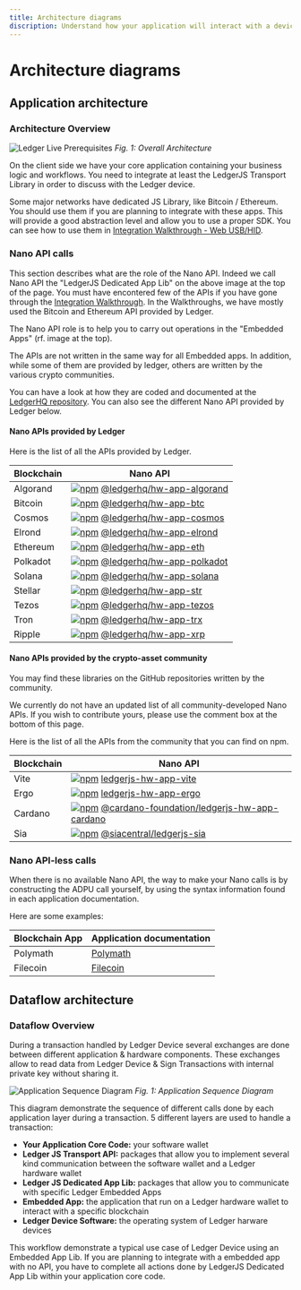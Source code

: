 ```yaml
---
title: Architecture diagrams
discription: Understand how your application will interact with a device app.
---
```


# Architecture diagrams

## Application architecture

### Architecture Overview  

![Ledger Live Prerequisites](/connectivity/application-architecture.png)
*Fig. 1: Overall Architecture*

On the client side we have your core application containing your business logic and workflows.
You need to integrate at least the LedgerJS Transport Library in order to discuss with the Ledger device.

Some major networks have dedicated JS Library, like Bitcoin / Ethereum. You should use them if you are planning to integrate with these apps. This will provide a good abstraction level and allow you to use a proper SDK.
You can see how to use them in [Integration Walkthrough - Web USB/HID](../integration-walkthrough/web-application/web-hid-usb/).


### Nano API calls

This section describes what are the role of the Nano API.
Indeed we call Nano API the "LedgerJS Dedicated App Lib" on the above image at the top of the page.
You must have encontered few of the APIs if you have gone through the [Integration Walkthrough](../integration-walkthrough/).
In the Walkthroughs, we have mostly used the Bitcoin and Ethereum API provided by Ledger.

The Nano API role is to help you to carry out operations in the "Embedded Apps" (rf. image at the top).

The APIs are not written in the same way for all Embedded apps. In addition, while some of them are provided by ledger, others are written by the various crypto communities.

You can have a look at how they are coded and documented at the [LedgerHQ repository](https://github.com/LedgerHQ/ledger-live/tree/develop/libs/ledgerjs).
You can also see the different Nano API provided by Ledger below.

#### Nano APIs provided by Ledger

Here is the list of all the APIs provided by Ledger.

| Blockchain | Nano API |
|-------------|--------------|
|Algorand | [![npm](https://img.shields.io/npm/v/@ledgerhq/hw-app-algorand.svg)](https://www.npmjs.com/package/@ledgerhq/hw-app-algorand) [@ledgerhq/hw-app-algorand](https://github.com/LedgerHQ/ledger-live/tree/develop/libs/ledgerjs/packages/hw-app-algorand)   |
|Bitcoin | [![npm](https://img.shields.io/npm/v/@ledgerhq/hw-app-btc.svg)](https://www.npmjs.com/package/@ledgerhq/hw-app-btc) [@ledgerhq/hw-app-btc](https://github.com/LedgerHQ/ledger-live/tree/develop/libs/ledgerjs/packages/hw-app-btc)   |
|Cosmos | [![npm](https://img.shields.io/npm/v/@ledgerhq/hw-app-cosmos.svg)](https://www.npmjs.com/package/@ledgerhq/hw-app-cosmos) [@ledgerhq/hw-app-cosmos](https://github.com/LedgerHQ/ledger-live/tree/develop/libs/ledgerjs/packages/hw-app-cosmos)   |
|Elrond | [![npm](https://img.shields.io/npm/v/@ledgerhq/hw-app-elrond.svg)](https://www.npmjs.com/package/@ledgerhq/hw-app-elrond) [@ledgerhq/hw-app-elrond](https://github.com/LedgerHQ/ledger-live/tree/develop/libs/ledger-live-common/src/families/elrond/hw-app-elrond)   |
|Ethereum | [![npm](https://img.shields.io/npm/v/@ledgerhq/hw-app-eth.svg)](https://www.npmjs.com/package/@ledgerhq/hw-app-eth) [@ledgerhq/hw-app-eth](https://github.com/LedgerHQ/ledger-live/tree/develop/libs/ledgerjs/packages/hw-app-eth)   |
|Polkadot | [![npm](https://img.shields.io/npm/v/@ledgerhq/hw-app-polkadot.svg)](https://www.npmjs.com/package/@ledgerhq/hw-app-polkadot) [@ledgerhq/hw-app-polkadot](https://github.com/LedgerHQ/ledger-live/tree/develop/libs/ledgerjs/packages/hw-app-polkadot)   |
|Solana | [![npm](https://img.shields.io/npm/v/@ledgerhq/hw-app-solana.svg)](https://www.npmjs.com/package/@ledgerhq/hw-app-solana) [@ledgerhq/hw-app-solana](https://github.com/LedgerHQ/ledger-live/tree/develop/libs/ledgerjs/packages/hw-app-solana)   |
|Stellar | [![npm](https://img.shields.io/npm/v/@ledgerhq/hw-app-str.svg)](https://www.npmjs.com/package/@ledgerhq/hw-app-str) [@ledgerhq/hw-app-str](https://github.com/LedgerHQ/ledger-live/tree/develop/libs/ledgerjs/packages/hw-app-str)   |
|Tezos | [![npm](https://img.shields.io/npm/v/@ledgerhq/hw-app-tezos.svg)](https://www.npmjs.com/package/@ledgerhq/hw-app-tezos) [@ledgerhq/hw-app-tezos](https://github.com/LedgerHQ/ledger-live/tree/develop/libs/ledgerjs/packages/hw-app-tezos)   |
|Tron | [![npm](https://img.shields.io/npm/v/@ledgerhq/hw-app-trx.svg)](https://www.npmjs.com/package/@ledgerhq/hw-app-trx) [@ledgerhq/hw-app-trx](https://github.com/LedgerHQ/ledger-live/tree/develop/libs/ledgerjs/packages/hw-app-trx)   |
|Ripple | [![npm](https://img.shields.io/npm/v/@ledgerhq/hw-app-xrp.svg)](https://www.npmjs.com/package/@ledgerhq/hw-app-xrp) [@ledgerhq/hw-app-xrp](https://github.com/LedgerHQ/ledger-live/tree/develop/libs/ledgerjs/packages/hw-app-xrp)   |


#### Nano APIs provided by the crypto-asset community

You may find these libraries on the GitHub repositories written by the community.

We currently do not have an updated list of all community-developed Nano APIs. If you wish to contribute yours, please use the comment box at the bottom of this page.

Here is the list of all the APIs from the community that you can find on npm.

| Blockchain | Nano API |
|-------------|--------------|
|Vite | [![npm](https://img.shields.io/npm/v/@vite/ledgerjs-hw-app-vite.svg)](https://www.npmjs.com/package/@vite/ledgerjs-hw-app-vite) [ledgerjs-hw-app-vite](https://github.com/vitelabs/ledgerjs-hw-app-vite)   |
|Ergo | [![npm](https://img.shields.io/npm/v/ledgerjs-hw-app-ergo.svg)](https://www.npmjs.com/package/ledgerjs-hw-app-ergo) [ledgerjs-hw-app-ergo](https://github.com/tesseract-one/ledger-app-ergo)   |
|Cardano | [![npm](https://img.shields.io/npm/v/@cardano-foundation/ledgerjs-hw-app-cardano.svg)](https://www.npmjs.com/package/@cardano-foundation/ledgerjs-hw-app-cardano) [@cardano-foundation/ledgerjs-hw-app-cardano](https://github.com/cardano-foundation/ledger-app-cardano)   |
|Sia | [![npm](https://img.shields.io/npm/v/@siacentral/ledgerjs-sia.svg)](https://www.npmjs.com/package/@siacentral/ledgerjs-sia) [@siacentral/ledgerjs-sia](https://github.com/siacentral/ledgerjs-sia)   |

### Nano API-less calls

When there is no available Nano API, the way to make your Nano calls is by constructing the ADPU call yourself, by using the syntax information found in each application documentation.

Here are some examples:

| Blockchain App | Application documentation |
|-------------|--------------| 
| Polymath | [Polymath](https://github.com/LedgerHQ/app-polymesh/blob/master/docs/APDUSPEC.md) | 
| Filecoin | [Filecoin](https://github.com/LedgerHQ/app-filecoin/blob/master/docs/APDUSPEC.md) | 


## Dataflow architecture


### Dataflow Overview

During a transaction handled by Ledger Device several exchanges are done between different application & hardware components.
These exchanges allow to read data from Ledger Device & Sign Transactions with internal private key without sharing it.

![Application Sequence Diagram](/connectivity/application-sequence.png)
*Fig. 1: Application Sequence Diagram*


This diagram demonstrate the sequence of different calls done by each application layer during a transaction.
5 different layers are used to handle a transaction:

- **Your Application Core Code:** your software wallet
- **Ledger JS Transport API:** packages that allow you to implement several kind communication between the software wallet and a Ledger hardware wallet
- **Ledger JS Dedicated App Lib:** packages that allow you to communicate with specific Ledger Embedded Apps
- **Embedded App:** the application that run on a Ledger hardware wallet to interact with a specific blockchain
- **Ledger Device Software:** the operating system of Ledger harware devices

This workflow demonstrate a typical use case of Ledger Device using an Embedded App Lib. If you are planning to integrate with a embedded app with no API, you have to complete all actions done by LedgerJS Dedicated App Lib within your application core code.
